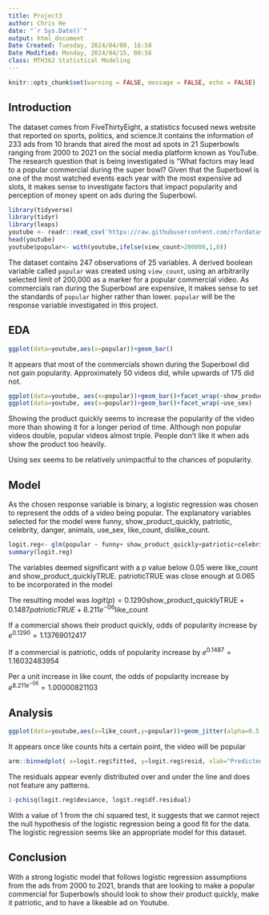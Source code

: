 ---
title: Project3
author: Chris He
date: "`r Sys.Date()`"
output: html_document
Date Created: Tuesday, 2024/04/09, 16:50
Date Modified: Monday, 2024/04/15, 00:56
class: MTH362 Statistical Modeling
---

```{r setup, include=FALSE} 
knitr::opts_chunk$set(warning = FALSE, message = FALSE, echo = FALSE) 
```

## Introduction

The dataset comes from FiveThirtyEight, a statistics focused news website that reported on sports, politics, and science.It contains the information of 233 ads from 10 brands that aired the most ad spots in 21 Superbowls ranging from 2000 to 2021 on the social media platform known as YouTube. The research question that is being investigated is "What factors may lead to a popular commercial during the super bowl? Given that the Superbowl is one of the most watched events each year with the most expensive ad slots, it makes sense to investigate factors that impact popularity and perception of money spent on ads during the Superbowl.

```{r}
library(tidyverse)
library(tidyr)
library(leaps)
youtube <- readr::read_csv('https://raw.githubusercontent.com/rfordatascience/tidytuesday/master/data/2021/2021-03-02/youtube.csv')
head(youtube)
youtube$popular<- with(youtube,ifelse(view_count>200000,1,0))
```

The dataset contains 247 observations of 25 variables. A derived boolean variable called `popular` was created using `view_count`, using an arbitrarily selected limit of 200,000 as a marker for a popular commercial video. As commercials ran during the Superbowl are expensive, it makes sense to set the standards of `popular` higher rather than lower. `popular` will be the response variable investigated in this project.

## EDA

```{r}
ggplot(data=youtube,aes(x=popular))+geom_bar()
```

It appears that most of the commercials shown during the Superbowl did not gain popularity. Approximately 50 videos did, while upwards of 175 did not.

```{r}
ggplot(data=youtube, aes(x=popular))+geom_bar()+facet_wrap(~show_product_quickly)
ggplot(data=youtube, aes(x=popular))+geom_bar()+facet_wrap(~use_sex)
```

Showing the product quickly seems to increase the popularity of the video more than showing it for a longer period of time. Although non popular videos double, popular videos almost triple. People don't like it when ads show the product too heavily.

Using sex seems to be relatively unimpactful to the chances of popularity.

## Model

As the chosen response variable is binary, a logistic regression was chosen to represent the odds of a video being popular. The explanatory variables selected for the model were funny, show_product_quickly, patriotic, celebrity, danger, animals, use_sex, like_count, dislike_count.

```{r}
logit.reg<- glm(popular ~ funny+ show_product_quickly+patriotic+celebrity+danger+animals+use_sex+like_count+dislike_count,data=youtube)
summary(logit.reg)
```

The variables deemed significant with a p value below 0.05 were like_count and show_product_quicklyTRUE. patrioticTRUE was close enough at 0.065 to be incorporated in the model

The resulting model was $logit(p)=0.1290\text{show_product_quicklyTRUE}+0.1487patrioticTRUE+8.211e^{-06}\text{like_count}$

If a commercial shows their product quickly, odds of popularity increase by $e^{0.1290}=1.13769012417$

If a commercial is patriotic, odds of popularity increase by $e^{0.1487}=1.16032483954$

Per a unit increase in like count, the odds of popularity increase by $e^{8.211e^{-06}}=1.00000821103$

## Analysis

```{r}
ggplot(data=youtube,aes(x=like_count,y=popular))+geom_jitter(alpha=0.5, height=0.1) + geom_smooth(method='glm', method.args=list(family='binomial'), se=TRUE) + labs(x='like_count', y='Popular?: 0 = No, 1 = Yes')
```

It appears once like counts hits a certain point, the video will be popular

```{r}
arm::binnedplot( x=logit.reg$fitted, y=logit.reg$resid, xlab="Predicted Probabilities", main="Bin Resid vs. Pred Prob", col.int = FALSE)
```

The residuals appear evenly distributed over and under the line and does not feature any patterns.

```{r}
1-pchisq(logit.reg$deviance, logit.reg$df.residual)
```

With a value of 1 from the chi squared test, it suggests that we cannot reject the null hypothesis of the logistic regression being a good fit for the data. The logistic regression seems like an appropriate model for this dataset.

## Conclusion

With a strong logistic model that follows logistic regression assumptions from the ads from 2000 to 2021, brands that are looking to make a popular commercial for Superbowls should look to show their product quickly, make it patriotic, and to have a likeable ad on Youtube.
